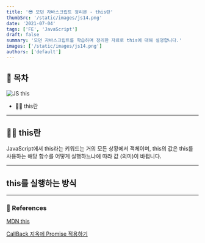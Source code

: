```yaml
---
title: '😎 모던 자바스크립트 정리본 - this란'
thumbSrc: '/static/images/js14.png'
date: '2021-07-04'
tags: ['FE', 'JavaScript']
draft: false
summary: '모던 자바스크립트를 학습하며 정리한 자료로 this에 대해 설명합니다.'
images: ['/static/images/js14.png']
authors: ['default']
---
```


## 📌 목차

![JS this](/static/images/js14.png)

- 💁🏻 this란

---

## 💁🏻 this란

JavaScript에서 this라는 키워드는 거의 모든 상황에서 객체이며, this의 값은 this를 사용하는 해당 함수를 어떻게 실행하느냐에 따라 값 (의미)이 바뀝니다.

---

## this를 실행하는 방식

---

### 🔗 References

[MDN this](https://developer.mozilla.org/ko/docs/Web/JavaScript/Reference/Operators/this)

[CallBack 지옥에 Promise 적용하기](https://preiner.medium.com/callback%EC%A7%80%EC%98%A5%EC%97%90-promise-%EC%A0%81%EC%9A%A9%ED%95%98%EA%B8%B0-d02272ecbabe)
